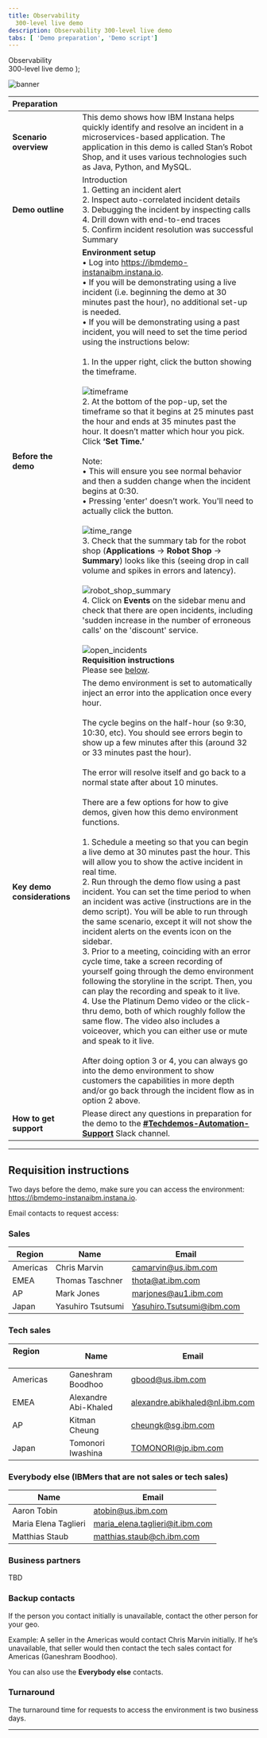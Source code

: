 ```yaml
---
title: Observability
  300-level live demo
description: Observability 300-level live demo
tabs: [ 'Demo preparation', 'Demo script']
---
```


  <span>
    Observability <br/> 300-level live demo
  </span> );

![banner](./images/AIOps_Observability_300_Prep_GitHub_banner_8-3-21_short.jpg)

| Preparation | |
| :---         | :--- |
| **Scenario overview** | This demo shows how IBM Instana helps quickly identify and resolve an incident in a microservices-based application. The application in this demo is called Stan’s Robot Shop, and it uses various technologies such as Java, Python, and MySQL. |
| **Demo outline** | Introduction <br/> 1. Getting an incident alert <br/> 2. Inspect auto-correlated incident details <br/> 3. Debugging the incident by inspecting calls <br/> 4. Drill down with end-to-end traces <br/> 5. Confirm incident resolution was successful <br/> Summary |
| **Before the demo** | **Environment setup** <br/> •	Log into https://ibmdemo-instanaibm.instana.io. <br/> •	If you will be demonstrating using a live incident (i.e. beginning the demo at 30 minutes past the hour), no additional set-up is needed. <br/> •	If you will be demonstrating using a past incident, you will need to set the time period using the instructions below: <br/> <br/> 1.	In the upper right, click the button showing the timeframe. <br/> <br/> ![timeframe](./images/1_timeframe.png) <br/> 2.	At the bottom of the pop-up, set the timeframe so that it begins at 25 minutes past the hour and ends at 35 minutes past the hour. It doesn’t matter which hour you pick. Click **‘Set Time.’** <br/> <br/> Note: <br/> •	This will ensure you see normal behavior and then a sudden change when the incident begins at 0:30. <br/> •	Pressing 'enter' doesn’t work. You'll need to actually click the button. <br/> <br/> ![time_range](./images/2_time_range.png) <br/> 3.	Check that the summary tab for the robot shop (**Applications** -> **Robot Shop** -> **Summary**) looks like this (seeing drop in call volume and spikes in errors and latency). <br/> <br/> ![robot_shop_summary](./images/3_robot_shop_summary.png) <br/> 4.	Click on **Events** on the sidebar menu and check that there are open incidents, including 'sudden increase in the number of erroneous calls' on the 'discount' service. <br/> <br/> ![open_incidents](./images/4_open_incidents.png) <br/> **Requisition instructions** <br/> Please see [below](#requisition-instructions). |
| **Key demo considerations** | The demo environment is set to automatically inject an error into the application once every hour. <br/> <br/> The cycle begins on the half-hour (so 9:30, 10:30, etc). You should see errors begin to show up a few minutes after this (around 32 or 33 minutes past the hour). <br/> <br/> The error will resolve itself and go back to a normal state after about 10 minutes. <br/> <br/> There are a few options for how to give demos, given how this demo environment functions. <br/> <br/> 1.	Schedule a meeting so that you can begin a live demo at 30 minutes past the hour. This will allow you to show the active incident in real time. <br/> 2.	Run through the demo flow using a past incident. You can set the time period to when an incident was active (instructions are in the demo script). You will be able to run through the same scenario, except it will not show the incident alerts on the events icon on the sidebar. <br/> 3.	Prior to a meeting, coinciding with an error cycle time, take a screen recording of yourself going through the demo environment following the storyline in the script. Then, you can play the recording and speak to it live. <br/> 4.	Use the Platinum Demo video or the click-thru demo, both of which roughly follow the same flow. The video also includes a voiceover, which you can either use or mute and speak to it live. <br/> <br/> After doing option 3 or 4, you can always go into the demo environment to show customers the capabilities in more depth and/or go back through the incident flow as in option 2 above. |
| **How to get support** | Please direct any questions in preparation for the demo to the [**#Techdemos-Automation-Support**](https://ibm.enterprise.slack.com/app_redirect?channel=techdemos-automation-support) Slack channel. |

***

<span id="requisition-instructions"></span>

## Requisition instructions

Two days before the demo, make sure you can access the environment: https://ibmdemo-instanaibm.instana.io.

Email contacts to request access:

### Sales
| Region | Name | Email |
| --- | --- | --- |
| Americas | Chris Marvin | camarvin@us.ibm.com |
| EMEA | Thomas Taschner | thota@at.ibm.com |
| AP | Mark Jones | marjones@au1.ibm.com |
| Japan | Yasuhiro Tsutsumi | Yasuhiro.Tsutsumi@ibm.com |

### Tech sales
| Region &nbsp; &nbsp; &nbsp; &nbsp; &nbsp; &nbsp; &nbsp; &nbsp; &nbsp; &nbsp; &nbsp; &nbsp; &nbsp; &nbsp; | Name | Email |
| --- | --- | --- |
| Americas | Ganeshram Boodhoo | gbood@us.ibm.com |
| EMEA | Alexandre Abi-Khaled | alexandre.abikhaled@nl.ibm.com |
| AP | Kitman Cheung | cheungk@sg.ibm.com |
| Japan | Tomonori Iwashina | TOMONORI@jp.ibm.com |

### Everybody else (IBMers that are not sales or tech sales)
| Name | Email |
| --- | --- |
| Aaron Tobin | atobin@us.ibm.com |
| Maria Elena Taglieri | maria_elena.taglieri@it.ibm.com |
| Matthias Staub | matthias.staub@ch.ibm.com |

### Business partners
TBD

### Backup contacts
If the person you contact initially is unavailable, contact the other person for your geo.

Example: A seller in the Americas would contact Chris Marvin initially. If he’s unavailable, that seller would then contact the tech sales contact for Americas (Ganeshram Boodhoo).

You can also use the **Everybody else** contacts.

### Turnaround
The turnaround time for requests to access the environment is two business days.

***
